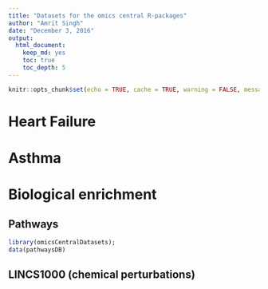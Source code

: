```yaml
---
title: "Datasets for the omics central R-packages"
author: "Amrit Singh"
date: "December 3, 2016"
output: 
  html_document: 
    keep_md: yes
    toc: true
    toc_depth: 5
---
```


```r
knitr::opts_chunk$set(echo = TRUE, cache = TRUE, warning = FALSE, message = FALSE)

```

# Heart Failure

# Asthma

# Biological enrichment

## Pathways

```r
library(omicsCentralDatasets);
data(pathwaysDB)
```


## LINCS1000 (chemical perturbations)
